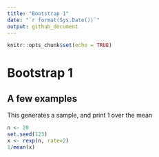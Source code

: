 ```yaml
---
title: "Bootstrap 1"
date: "`r format(Sys.Date())`"
output: github_document
---
```



<!-- notedown --nomagic Boot1.Rmd > Boot1.ipynb -->

```r
knitr::opts_chunk$set(echo = TRUE)
```

# Bootstrap 1

## A few examples

This generates a sample, and print 1 over the mean
```r
n <- 20
set.seed(123)
x <- rexp(n, rate=2)
1/mean(x)
```
